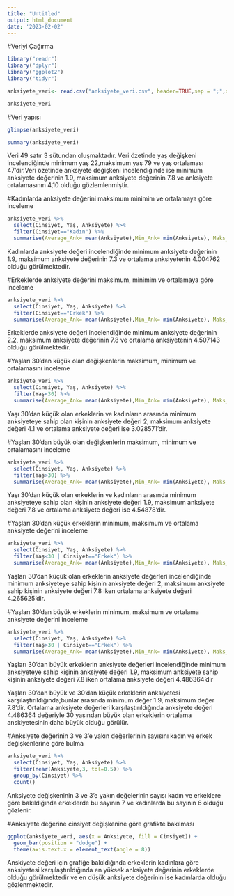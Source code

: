 ---
title: "Untitled"
output: html_document
date: '2023-02-02'
---


#Veriyi Çağırma
```{r}
library("readr")
library("dplyr")
library("ggplot2")
library("tidyr")
```

```{r}
anksiyete_veri<- read.csv("anksiyete_veri.csv", header=TRUE,sep = ";",dec = ",", stringsAsFactors = FALSE)

anksiyete_veri
```

#Veri yapısı
```{r}
glimpse(anksiyete_veri)

```
```{r}
summary(anksiyete_veri)
```

Veri 49 satır 3 sütundan oluşmaktadır. Veri özetinde yaş değişkeni incelendiğinde minimum yaş 22,maksimum yaş 79 ve yaş ortalaması 47'dir.Veri özetinde anksiyete değişkeni incelendiğinde ise minimum anksiyete değerinin 1.9, maksimum anksiyete değerinin 7.8 ve anksiyete ortalamasının 4,10 olduğu gözlemlenmiştir.

#Kadınlarda anksiyete değerini maksimum minimim ve ortalamaya göre inceleme
```{r}
anksiyete_veri %>%
  select(Cinsiyet, Yaş, Anksiyete) %>%
  filter(Cinsiyet=="Kadın") %>%
  summarise(Average_Ank= mean(Anksiyete),Min_Ank= min(Anksiyete), Maks_Ank=max(Anksiyete))
```

Kadınlarda anksiyete değeri incelendiğinde minimum anksiyete değerinin 1.9, maksimum anksiyete değerinin 7.3 ve ortalama anksiyetenin 4.004762 olduğu görülmektedir.

#Erkeklerde anksiyete değerini maksimum, minimim ve ortalamaya göre inceleme
```{r}
anksiyete_veri %>%
  select(Cinsiyet, Yaş, Anksiyete) %>%
  filter(Cinsiyet=="Erkek") %>%
  summarise(Average_Ank= mean(Anksiyete),Min_Ank= min(Anksiyete), Maks_Ank=max(Anksiyete))
```

Erkeklerde anksiyete değeri incelendiğinde minimum anksiyete değerinin 2.2, maksimum anksiyete değerinin 7.8 ve ortalama anksiyetenin 4.507143 olduğu görülmektedir.

#Yaşları 30'dan küçük olan değişkenlerin maksimum, minimum ve ortalamasını inceleme
```{r}
anksiyete_veri %>%
  select(Cinsiyet, Yaş, Anksiyete) %>%
  filter(Yaş<30) %>%
  summarise(Average_Ank= mean(Anksiyete),Min_Ank= min(Anksiyete), Maks_Ank=max(Anksiyete))
```

Yaşı 30'dan küçük olan erkeklerin ve kadınların arasında minimum anksiyeteye sahip olan kişinin anksiyete değeri 2, maksimum anksiyete değeri 4.1 ve ortalama anksiyete değeri ise 3.028571'dir.

#Yaşları 30'dan büyük olan değişkenlerin maksimum, minimum ve ortalamasını inceleme
```{r}
anksiyete_veri %>%
  select(Cinsiyet, Yaş, Anksiyete) %>%
  filter(Yaş>30) %>%
  summarise(Average_Ank= mean(Anksiyete),Min_Ank= min(Anksiyete), Maks_Ank=max(Anksiyete))
```

Yaşı 30'dan küçük olan erkeklerin ve kadınların arasında minimum anksiyeteye sahip olan kişinin anksiyete değeri 1.9, maksimum anksiyete değeri 7.8 ve ortalama anksiyete değeri ise 4.54878'dir.

#Yaşları 30'dan küçük erkeklerin minimum, maksimum ve ortalama anksiyete değerini inceleme
```{r}
anksiyete_veri %>%
  select(Cinsiyet, Yaş, Anksiyete) %>%
  filter(Yaş<30 | Cinsiyet=="Erkek") %>%
  summarise(Average_Ank= mean(Anksiyete),Min_Ank= min(Anksiyete), Maks_Ank=max(Anksiyete))
```

Yaşları 30'dan küçük olan erkeklerin anksiyete değerleri incelendiğinde minimum anksiyeteye sahip kişinin anksiyete değeri 2, maksimum anksiyete sahip kişinin anksiyete değeri 7.8 iken ortalama anksiyete değeri 4.265625'dir.

#Yaşları 30'dan büyük erkeklerin minimum, maksimum ve ortalama anksiyete değerini inceleme
```{r}
anksiyete_veri %>%
  select(Cinsiyet, Yaş, Anksiyete) %>%
  filter(Yaş>30 | Cinsiyet=="Erkek") %>%
  summarise(Average_Ank= mean(Anksiyete),Min_Ank= min(Anksiyete), Maks_Ank=max(Anksiyete))
```

Yaşları 30'dan büyük erkeklerin anksiyete değerleri incelendiğinde minimum anksiyeteye sahip kişinin anksiyete değeri 1.9, maksimum anksiyete sahip kişinin anksiyete değeri 7.8 iken ortalama anksiyete değeri 4.486364'dir

Yaşları 30'dan büyük ve 30'dan küçük erkeklerin anksiyetesi karşılaştırıldığında;bunlar arasında minimum değer 1.9, maksimum değer 7.8'dir. Ortalama anksiyete değerleri karşılaştırıldığında anksiyete değeri 4.486364 değeriyle 30 yaşından büyük olan erkeklerin ortalama anskiyetesinin daha büyük olduğu görülür.

#Anksiyete değerinin 3 ve 3'e yakın değerlerinin sayısını kadın ve erkek değişkenlerine göre bulma
```{r}
anksiyete_veri %>%
  select(Cinsiyet, Yaş, Anksiyete) %>%
  filter(near(Anksiyete,3, tol=0.5)) %>%
  group_by(Cinsiyet) %>%
  count()
```

Anksiyete değişkeninin 3 ve 3'e yakın değelerinin sayısı kadın ve erkeklere göre bakıldığında erkeklerde bu sayının 7 ve kadınlarda bu sayının 6 olduğu gözlenir.

#Anksiyete değerine cinsiyet değişkenine göre grafikte bakılması

```{r}
ggplot(anksiyete_veri, aes(x = Anksiyete, fill = Cinsiyet)) +
  geom_bar(position = "dodge") +
  theme(axis.text.x = element_text(angle = 8))
```
Anskiyete değeri için grafiğe bakıldığında erkeklerin kadınlara göre anksiyetesi karşılaştırıldığında en yüksek anksiyete değerinin erkeklerde olduğu görülmektedir ve en düşük anksiyete değerinin ise kadınlarda olduğu gözlenmektedir.
